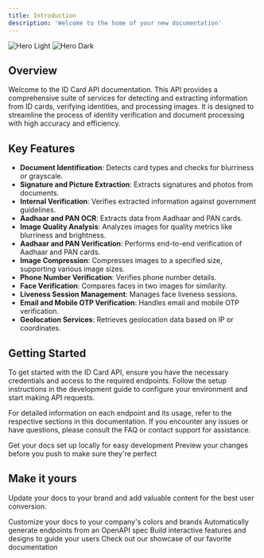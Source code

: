 ```yaml
---
title: Introduction
description: 'Welcome to the home of your new documentation'
---
```


<img
  className="block dark:hidden"
  src="/images/hero-light.svg"
  alt="Hero Light"
/>
<img
  className="hidden dark:block"
  src="/images/hero-dark.svg"
  alt="Hero Dark"
/>

## Overview

Welcome to the ID Card API documentation. This API provides a comprehensive suite of services for detecting and extracting information from ID cards, verifying identities, and processing images. It is designed to streamline the process of identity verification and document processing with high accuracy and efficiency.

## Key Features

- **Document Identification**: Detects card types and checks for blurriness or grayscale.
- **Signature and Picture Extraction**: Extracts signatures and photos from documents.
- **Internal Verification**: Verifies extracted information against government guidelines.
- **Aadhaar and PAN OCR**: Extracts data from Aadhaar and PAN cards.
- **Image Quality Analysis**: Analyzes images for quality metrics like blurriness and brightness.
- **Aadhaar and PAN Verification**: Performs end-to-end verification of Aadhaar and PAN cards.
- **Image Compression**: Compresses images to a specified size, supporting various image sizes.
- **Phone Number Verification**: Verifies phone number details.
- **Face Verification**: Compares faces in two images for similarity.
- **Liveness Session Management**: Manages face liveness sessions.
- **Email and Mobile OTP Verification**: Handles email and mobile OTP verification.
- **Geolocation Services**: Retrieves geolocation data based on IP or coordinates.

## Getting Started

To get started with the ID Card API, ensure you have the necessary credentials and access to the required endpoints. Follow the setup instructions in the development guide to configure your environment and start making API requests.

For detailed information on each endpoint and its usage, refer to the respective sections in this documentation. If you encounter any issues or have questions, please consult the FAQ or contact support for assistance.

<CardGroup cols={2}>
  <Card
    title="Edit Your Docs"
    icon="pen-to-square"
    href="https://mintlify.com/docs/quickstart"
  >
    Get your docs set up locally for easy development
  </Card>
  <Card
    title="Preview Changes"
    icon="image"
    href="https://mintlify.com/docs/development"
  >
    Preview your changes before you push to make sure they're perfect
  </Card>
</CardGroup>

## Make it yours

Update your docs to your brand and add valuable content for the best user conversion.

<CardGroup cols={2}>
  <Card
    title="Customize Style"
    icon="palette"
    href="https://mintlify.com/docs/settings/global"
  >
    Customize your docs to your company's colors and brands
  </Card>
  <Card
    title="Reference APIs"
    icon="code"
    href="https://mintlify.com/docs/api-playground/openapi"
  >
    Automatically generate endpoints from an OpenAPI spec
  </Card>
  <Card
    title="Add Components"
    icon="screwdriver-wrench"
    href="https://mintlify.com/docs/components/accordion"
  >
    Build interactive features and designs to guide your users
  </Card>
  <Card
    title="Get Inspiration"
    icon="stars"
    href="https://mintlify.com/customers"
  >
    Check out our showcase of our favorite documentation
  </Card>
</CardGroup>
